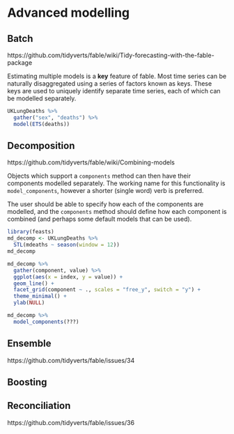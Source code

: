 # Advanced modelling {#advanced}

## Batch

https://github.com/tidyverts/fable/wiki/Tidy-forecasting-with-the-fable-package

Estimating multiple models is a **key** feature of fable. Most time series can be naturally disaggregated using a series of factors known as keys. These keys are used to uniquely identify separate time series, each of which can be modelled separately.

```r
UKLungDeaths %>% 
  gather("sex", "deaths") %>% 
  model(ETS(deaths))
```


## Decomposition
https://github.com/tidyverts/fable/wiki/Combining-models

Objects which support a `components` method can then have their components modelled separately. The working name for this functionality is `model_components`, however a shorter (single word) verb is preferred.

The user should be able to specify how each of the components are modelled, and the `components` method should define how each component is combined (and perhaps some default models that can be used).

```r
library(feasts)
md_decomp <- UKLungDeaths %>%
  STL(mdeaths ~ season(window = 12))
md_decomp
```
```r
md_decomp %>%
  gather(component, value) %>% 
  ggplot(aes(x = index, y = value)) + 
  geom_line() +
  facet_grid(component ~ ., scales = "free_y", switch = "y") + 
  theme_minimal() + 
  ylab(NULL)
```

```r
md_decomp %>% 
  model_components(???)
```

## Ensemble
https://github.com/tidyverts/fable/issues/34

## Boosting

## Reconciliation
https://github.com/tidyverts/fable/issues/36
